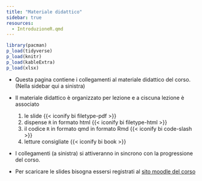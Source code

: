 ```yaml
---
title: "Materiale didattico"
sidebar: true
resources: 
  - IntroduzioneR.qmd
---
```



```r
library(pacman)
p_load(tidyverse)
p_load(knitr)
p_load(kableExtra)
p_load(xlsx)
```

::: {.home}

- Questa pagina contiene i collegamenti al materiale didattico del corso. (Nella sidebar qui a sinistra)

- Il materiale didattico è organizzato per lezione e a ciscuna lezione è associato
  1. [le slide]{.high} {{< iconify bi filetype-pdf >}}
  2. [dispense `R` in formato html]{.high} {{< iconify bi filetype-html >}}
  3. [il codice `R` in formato qmd]{.high} in formato Rmd {{< iconify bi code-slash >}}
  4. [letture consigliate]{.high} {{< iconify bi book >}}

- I collegamenti (a sinistra) si attiveranno in sincrono con la progressione del corso.

- Per scaricare le slides bisogna essersi registrati al [sito moodle del corso](https://elearning.uniroma1.it/course/view.php?id=16325) 

:::



